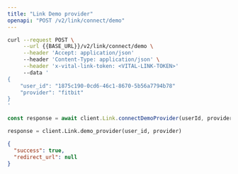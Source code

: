 ```yaml
---
title: "Link Demo provider"
openapi: "POST /v2/link/connect/demo"
---
```


<RequestExample>

```bash Bash
curl --request POST \
     --url {{BASE_URL}}/v2/link/connect/demo \
     --header 'Accept: application/json'
     --header 'Content-Type: application/json' \
     --header 'x-vital-link-token: <VITAL-LINK-TOKEN>'
     --data '
{
    "user_id": "1875c190-0cd6-46c1-8670-5b56a7794b78"
    "provider": "fitbit"
}
'
```

```js JavaScript
const response = await client.Link.connectDemoProvider(userId, provider);
```

```python Python
response = client.Link.demo_provider(user_id, provider)
```

</RequestExample>

<ResponseExample>

```json Example
{
  "success": true,
  "redirect_url": null
}
```

</ResponseExample>
